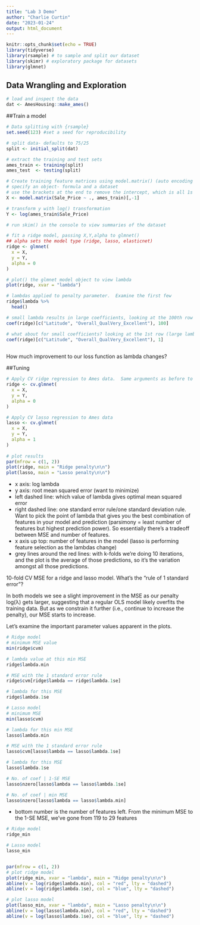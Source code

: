 ```yaml
---
title: "Lab 3 Demo"
author: "Charlie Curtin"
date: "2023-01-24"
output: html_document
---
```


```r
knitr::opts_chunk$set(echo = TRUE)
library(tidyverse)
library(rsample) # to sample and split our dataset
library(skimr) # exploratory package for datasets
library(glmnet)
```

## Data Wrangling and Exploration
```r
# load and inspect the data
dat <- AmesHousing::make_ames()

```

##Train a model
```r
# Data splitting with {rsample} 
set.seed(123) #set a seed for reproducibility

# split data- defaults to 75/25
split <- initial_split(dat)

# extract the training and test sets
ames_train <- training(split)
ames_test  <- testing(split)
```

```r
# Create training feature matrices using model.matrix() (auto encoding of categorical variables)
# specify an object- formula and a dataset
# use the brackets at the end to remove the intercept, which is all 1s and generated by the model matrix
X <- model.matrix(Sale_Price ~ ., ames_train)[,-1]

# transform y with log() transformation
Y <- log(ames_train$Sale_Price)

# run skim() in the console to view summaries of the dataset

```

```r
# fit a ridge model, passing X,Y,alpha to glmnet()
## alpha sets the model type (ridge, lasso, elasticnet)
ridge <- glmnet(
  x = X,
  y = Y,
  alpha = 0
)

# plot() the glmnet model object to view lambda
plot(ridge, xvar = "lambda")  
```

```r
# lambdas applied to penalty parameter.  Examine the first few
ridge$lambda %>% 
  head()

# small lambda results in large coefficients, looking at the 100th row (small lambda)
coef(ridge)[c("Latitude", "Overall_QualVery_Excellent"), 100]

# what about for small coefficients? looking at the 1st row (large lambda)
coef(ridge)[c("Latitude", "Overall_QualVery_Excellent"), 1]
  
```
How much improvement to our loss function as lambda changes?

##Tuning
```r
# Apply CV ridge regression to Ames data.  Same arguments as before to glmnet()
ridge <- cv.glmnet(
  x = X,
  y = Y,
  alpha = 0
)

# Apply CV lasso regression to Ames data
lasso <- cv.glmnet(
  x = X,
  y = Y,
  alpha = 1
)
  
# plot results
par(mfrow = c(1, 2))
plot(ridge, main = "Ridge penalty\n\n")
plot(lasso, main = "Lasso penalty\n\n")
```
- x axis: log lambda
- y axis: root mean squared error (want to minimize)
- left dashed line: which value of lambda gives optimal mean squared error
- right dashed line: one standard error rule/one standard deviation rule. Want to pick the point of lambda that gives you the best combination of features in your model and prediction (parsimony = least number of features but highest prediction power). So essentially there's a tradeoff between MSE and number of features. 
- x axis up top: number of features in the model (lasso is performing feature selection as the lambdas change)
- grey lines around the red lines: with k-folds we're doing 10 iterations, and the plot is the average of those predictions, so it's the variation amongst all those predictions.


10-fold CV MSE for a ridge and lasso model. What's the "rule of 1 standard error"?

In both models we see a slight improvement in the MSE as our penalty log(λ) gets larger, suggesting that a regular OLS model likely overfits the training data. But as we constrain it further (i.e., continue to increase the penalty), our MSE starts to increase. 

Let's examine the important parameter values apparent in the plots.
```r
# Ridge model
# minimum MSE value
min(ridge$cvm)

# lambda value at this min MSE
ridge$lambda.min

# MSE with the 1 standard error rule
ridge$cvm[ridge$lambda == ridge$lambda.1se]

# lambda for this MSE
ridge$lambda.1se

# Lasso model
# minimum MSE
min(lasso$cvm)

# lambda for this min MSE
lasso$lambda.min

# MSE with the 1 standard error rule
lasso$cvm[lasso$lambda == lasso$lambda.1se]

# lambda for this MSE
lasso$lambda.1se

# No. of coef | 1-SE MSE
lasso$nzero[lasso$lambda == lasso$lambda.1se]

# No. of coef | min MSE
lasso$nzero[lasso$lambda == lasso$lambda.min]
```
- bottom number is the number of features left. From the minimum MSE to the 1-SE MSE, we've gone from 119 to 29 features


```r
# Ridge model
ridge_min 

# Lasso model
lasso_min


par(mfrow = c(1, 2))
# plot ridge model
plot(ridge_min, xvar = "lambda", main = "Ridge penalty\n\n")
abline(v = log(ridge$lambda.min), col = "red", lty = "dashed")
abline(v = log(ridge$lambda.1se), col = "blue", lty = "dashed")

# plot lasso model
plot(lasso_min, xvar = "lambda", main = "Lasso penalty\n\n")
abline(v = log(lasso$lambda.min), col = "red", lty = "dashed")
abline(v = log(lasso$lambda.1se), col = "blue", lty = "dashed")
```

